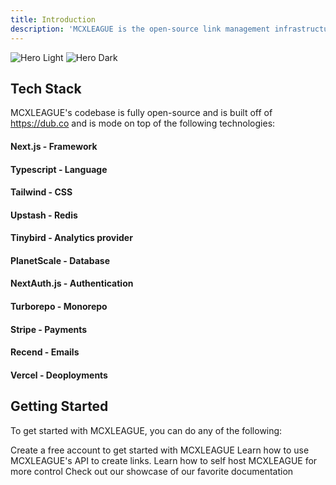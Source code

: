 ```yaml
---
title: Introduction
description: 'MCXLEAGUE is the open-source link management infrastructure for modern marketing teams.'
---
```


<img
  className="block dark:hidden"
  src="/images/hero-light.svg"
  alt="Hero Light"
/>
<img
  className="hidden dark:block"
  src="/images/hero-dark.svg"
  alt="Hero Dark"
/>


## Tech Stack


MCXLEAGUE's codebase is fully open-source and is built off of https://dub.co and is mode on top of the following technologies:

#### Next.js - Framework
#### Typescript - Language
#### Tailwind - CSS
#### Upstash - Redis
#### Tinybird - Analytics provider
#### PlanetScale - Database
#### NextAuth.js - Authentication
#### Turborepo - Monorepo
#### Stripe - Payments
#### Recend - Emails
#### Vercel - Deoployments

### 


## Getting Started

To get started with MCXLEAGUE, you can do any of the following:

<CardGroup cols={2}>
  <Card
    title="Create Free Account"
    icon="palette"
    href="https://app.mcxleague.com"
  >
    Create a free account to get started with MCXLEAGUE
  </Card>
  <Card
    title="Reference APIs"
    icon="code"
    href="https://docs.mcxleague.com/api-reference"
  >
    Learn how to use MCXLEAGUE's API to create links.
  </Card>
  <Card
    title="Self Host MCXLEAGUE"
    icon="screwdriver-wrench"
    href="https://docs.mcxleague.com/self-host"
  >
    Learn how to self host MCXLEAGUE for more control
  </Card>
  <Card
    title="How to integrate with MCXLEAGUE"
    icon="stars"
    href="https://mintlify.com/showcase"
  >
    Check out our showcase of our favorite documentation
  </Card>
</CardGroup>
